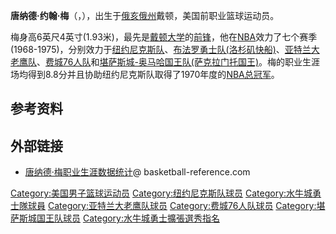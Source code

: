 '''唐纳德·约翰·梅'''（{{lang-en|'''Donald John May'''}}，{{bd|1946年|1月3日|}}），出生于[[俄亥俄州|俄亥俄州]]戴顿，美国前职业篮球运动员。

梅身高6英尺4英寸(1.93米)，最先是[[戴顿大学|戴顿大学]]的[[前锋_(篮球)|前锋]]，他在[[NBA|NBA]]效力了七个赛季(1968-1975)，分别效力于[[纽约尼克斯队|纽约尼克斯队]]、[[布法罗勇士队|布法罗勇士队(洛杉矶快船)]]、[[亚特兰大老鹰队|亚特兰大老鹰队]]、[[费城76人队|费城76人队]]和[[堪萨斯城国王队|堪萨斯城-奥马哈国王队(萨克拉门托国王)]]。梅的职业生涯场均得到8.8分并且协助纽约尼克斯队取得了1970年度的[[NBA总冠军|NBA总冠军]]。 

== 参考资料 ==
{{reflist}}

== 外部链接 ==
* [http://www.basketball-reference.com/players/m/maydo01.html 唐纳德·梅职业生涯数据统计]{{Wayback|url=http://www.basketball-reference.com/players/m/maydo01.html |date=20100611072019 }}@ basketball-reference.com

{{1968 NBA Draft}}
{{New York Knicks 1969-70 NBA champions}}

{{Authority control}}
{{DEFAULTSORT:May, Don}}
[[Category:美国男子篮球运动员|Category:美国男子篮球运动员]]
[[Category:纽约尼克斯队球员|Category:纽约尼克斯队球员]]
[[Category:水牛城勇士隊球員|Category:水牛城勇士隊球員]]
[[Category:亚特兰大老鹰队球员|Category:亚特兰大老鹰队球员]]
[[Category:费城76人队球员|Category:费城76人队球员]]
[[Category:堪萨斯城国王队球员|Category:堪萨斯城国王队球员]]
[[Category:水牛城勇士擴張選秀指名|Category:水牛城勇士擴張選秀指名]]